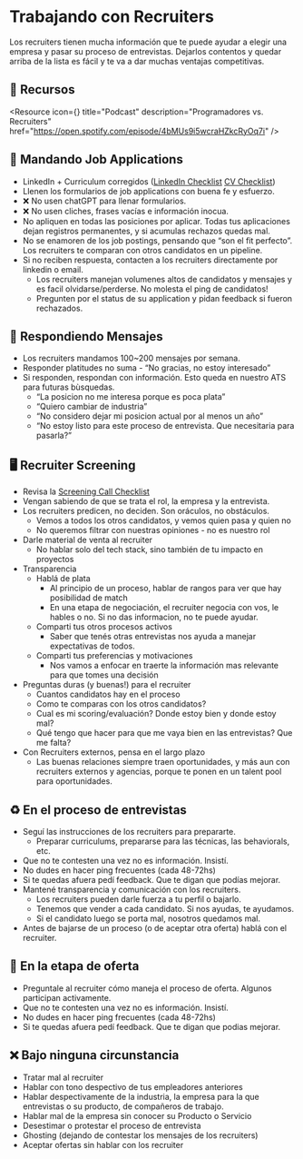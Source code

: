 
# Trabajando con Recruiters

Los recruiters tienen mucha información que te puede ayudar a elegir una empresa y pasar su proceso de entrevistas. Dejarlos contentos y quedar arriba de la lista es fácil y te va a dar muchas ventajas competitivas.

<IREmbed src="https://www.youtube.com/embed/uNuZWemmAuA?si=FSTHRpsC0jHKkj9L" />

## 🔗 Recursos

<Resource
icon={<LinkIcon className="color-4"/>}
title="Podcast"
description="Programadores vs. Recruiters"
href="https://open.spotify.com/episode/4bMUs9i5wcraHZkcRyOq7i"
/>

## 📰 Mandando Job Applications

- LinkedIn + Curriculum corregidos ([LinkedIn Checklist](https://docs.silver.dev/interview-ready/getting-started/preparando-linkedin#linkedin-checklist) [CV Checklist](https://docs.silver.dev/interview-ready/getting-started/preparando-el-CV#cv-checklist))
- Llenen los formularios de job applications con buena fe y esfuerzo.
- ❌ No usen chatGPT para llenar formularios.
- ❌ No usen cliches, frases vacías e información inocua.
- No apliquen en todas las posiciones por aplicar. Todas tus aplicaciones dejan registros permanentes, y si acumulas rechazos quedas mal.
- No se enamoren de los job postings, pensando que “son el fit perfecto”.  Los recruiters te comparan con otros candidatos en un pipeline.
- Si no reciben respuesta, contacten a los recruiters directamente por linkedin o email.
    - Los recruiters manejan volumenes altos de candidatos y mensajes y es facil olvidarse/perderse. No molesta el ping de candidatos!
    - Pregunten por el status de su application y pidan feedback si fueron rechazados.

## 📰 Respondiendo Mensajes

- Los recruiters mandamos 100~200 mensajes por semana.
- Responder platitudes no suma - “No gracias, no estoy interesado”
- Si responden, respondan con información. Esto queda en nuestro ATS para futuras bùsquedas.
    - “La posicion no me interesa porque es poca plata”
    - “Quiero cambiar de industria”
    - “No considero dejar mi posicion actual por al menos un año”
    - “No estoy listo para este proceso de entrevista. Que necesitaria para pasarla?”

## 🖥️ Recruiter Screening

- Revisa la [Screening Call Checklist](https://www.notion.so/Screening-Call-Checklist-ca9be463053e4ebb925ea51d649dac44?pvs=21)
- Vengan sabiendo de que se trata el rol, la empresa y la entrevista.
- Los recruiters predicen, no deciden. Son oráculos, no obstáculos.
    - Vemos a todos los otros candidatos, y vemos quien pasa y quien no
    - No queremos filtrar con nuestras opiniones - no es nuestro rol
- Darle material de venta al recruiter
    - No hablar solo del tech stack, sino también de tu impacto en proyectos
- Transparencia
    - Hablá de plata
        - Al principio de un proceso, hablar de rangos para ver que hay posibilidad de match
        - En una etapa de negociación, el recruiter negocia con vos, le hables o no. Si no das informacion, no te puede ayudar.
    - Comparti tus otros procesos activos
        - Saber que tenés otras entrevistas nos ayuda a manejar expectativas de todos.
    - Comparti tus preferencias y motivaciones
        - Nos vamos a enfocar en traerte la información mas relevante para que tomes una decisión
- Preguntas duras (y buenas!) para el recruiter
    - Cuantos candidatos hay en el proceso
    - Como te comparas con los otros candidatos?
    - Cual es mi scoring/evaluación? Donde estoy bien y donde estoy mal?
    - Qué tengo que hacer para que me vaya bien en las entrevistas? Que me falta?
- Con Recruiters externos, pensa en el largo plazo
    - Las buenas relaciones siempre traen oportunidades, y más aun con recruiters externos y agencias, porque te ponen en un talent pool para oportunidades.

## ♻️ En el proceso de entrevistas

- Seguí las instrucciones de los recruiters para prepararte.
    - Preparar curriculums, prepararse para las técnicas, las behaviorals, etc.
- Que no te contesten una vez no es información. Insistí.
- No dudes en hacer ping frecuentes (cada 48-72hs)
- Si te quedas afuera pedí feedback. Que te digan que podías mejorar.
- Mantené transparencia y comunicación con los recruiters.
    - Los recruiters pueden darle fuerza a tu perfil o bajarlo.
    - Tenemos que vender a cada candidato. Si nos ayudas, te ayudamos.
    - Si el candidato luego se porta mal, nosotros quedamos mal.
- Antes de bajarse de un proceso (o de aceptar otra oferta) hablá con el recruiter.

## 💸 En la etapa de oferta

- Preguntale al recruiter cómo maneja el proceso de oferta. Algunos participan activamente.
- Que no te contesten una vez no es información. Insistí.
- No dudes en hacer ping frecuentes (cada 48-72hs)
- Si te quedas afuera pedí feedback. Que te digan que podias mejorar.

## ❌ Bajo ninguna circunstancia

- Tratar mal al recruiter
- Hablar con tono despectivo de tus empleadores anteriores
- Hablar despectivamente de la industria, la empresa para la que entrevistas o su producto, de compañeros de trabajo.
- Hablar mal de la empresa sin conocer su Producto o Servicio
- Desestimar o protestar el proceso de entrevista
- Ghosting  (dejando de contestar los mensajes de los recruiters)
- Aceptar ofertas sin hablar con los recruiter
